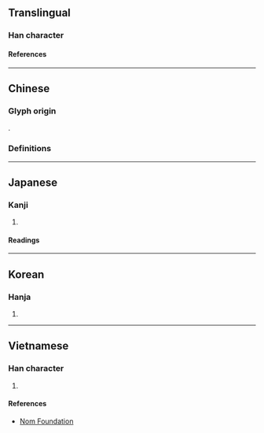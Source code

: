 {{also|嬝}}
{{character info}}
==Translingual==

===Han character===
{{Han char|rn=38|rad=女|as=10|sn=13|four=47427|canj=VNMM|ids=⿰女弱}}

====References====
{{Han ref|kx=0269.050|dkj=06614|dj=0536.170|hdz=21074.090|uh=5ACB}}

----

==Chinese==

===Glyph origin===
{{Han etym}}
{{Han compound|女|弱|ls=psc|c1=s|c2=p}}.

===Definitions===
{{zh-see|裊|v}}

----

==Japanese==

===Kanji===
{{ja-kanji|grade=|rs=女10}}

# {{rfdef|ja|sort=女10}}

====Readings====
{{ja-readings
|goon=にょう<ねう
|kanon=じょう<でう
|kun=なよ-やか, しな-やか, たお-やか
}}

----

==Korean==

===Hanja===
{{ko-hanja|hangeul=[[뇨]], [[야]]|rv=nyo, ya|mr=nyo, ya}}

# {{rfdef|ko|sort=女10}}

----

==Vietnamese==

===Han character===
{{vi-readings|rs=女10|reading=niễu}}

# {{rfdef|vi|sort=女10}}

====References====
* [http://nomfoundation.org/common/nom_details.php?codepoint=5acb Nom Foundation]